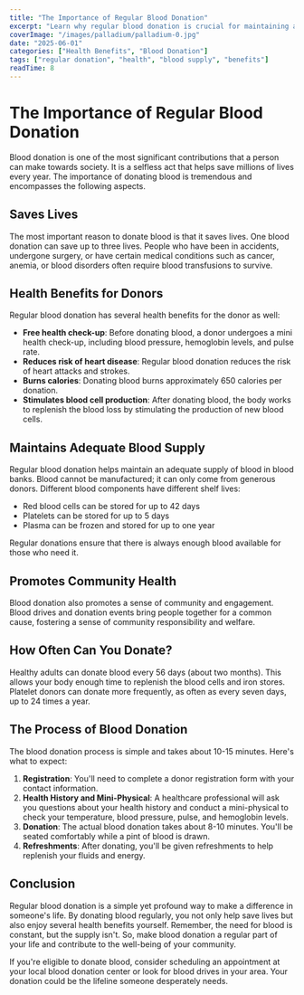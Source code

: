 ```yaml
---
title: "The Importance of Regular Blood Donation"
excerpt: "Learn why regular blood donation is crucial for maintaining adequate blood supplies and how it benefits both donors and recipients."
coverImage: "/images/palladium/palladium-0.jpg"
date: "2025-06-01"
categories: ["Health Benefits", "Blood Donation"]
tags: ["regular donation", "health", "blood supply", "benefits"]
readTime: 8
---
```


# The Importance of Regular Blood Donation

Blood donation is one of the most significant contributions that a person can make towards society. It is a selfless act that helps save millions of lives every year. The importance of donating blood is tremendous and encompasses the following aspects.

## Saves Lives

The most important reason to donate blood is that it saves lives. One blood donation can save up to three lives. People who have been in accidents, undergone surgery, or have certain medical conditions such as cancer, anemia, or blood disorders often require blood transfusions to survive.

## Health Benefits for Donors

Regular blood donation has several health benefits for the donor as well:

- **Free health check-up**: Before donating blood, a donor undergoes a mini health check-up, including blood pressure, hemoglobin levels, and pulse rate.
- **Reduces risk of heart disease**: Regular blood donation reduces the risk of heart attacks and strokes.
- **Burns calories**: Donating blood burns approximately 650 calories per donation.
- **Stimulates blood cell production**: After donating blood, the body works to replenish the blood loss by stimulating the production of new blood cells.

## Maintains Adequate Blood Supply

Regular blood donation helps maintain an adequate supply of blood in blood banks. Blood cannot be manufactured; it can only come from generous donors. Different blood components have different shelf lives:

- Red blood cells can be stored for up to 42 days
- Platelets can be stored for up to 5 days
- Plasma can be frozen and stored for up to one year

Regular donations ensure that there is always enough blood available for those who need it.

## Promotes Community Health

Blood donation also promotes a sense of community and engagement. Blood drives and donation events bring people together for a common cause, fostering a sense of community responsibility and welfare.

## How Often Can You Donate?

Healthy adults can donate blood every 56 days (about two months). This allows your body enough time to replenish the blood cells and iron stores. Platelet donors can donate more frequently, as often as every seven days, up to 24 times a year.

## The Process of Blood Donation

The blood donation process is simple and takes about 10-15 minutes. Here's what to expect:

1. **Registration**: You'll need to complete a donor registration form with your contact information.
2. **Health History and Mini-Physical**: A healthcare professional will ask you questions about your health history and conduct a mini-physical to check your temperature, blood pressure, pulse, and hemoglobin levels.
3. **Donation**: The actual blood donation takes about 8-10 minutes. You'll be seated comfortably while a pint of blood is drawn.
4. **Refreshments**: After donating, you'll be given refreshments to help replenish your fluids and energy.

## Conclusion

Regular blood donation is a simple yet profound way to make a difference in someone's life. By donating blood regularly, you not only help save lives but also enjoy several health benefits yourself. Remember, the need for blood is constant, but the supply isn't. So, make blood donation a regular part of your life and contribute to the well-being of your community.

If you're eligible to donate blood, consider scheduling an appointment at your local blood donation center or look for blood drives in your area. Your donation could be the lifeline someone desperately needs.

